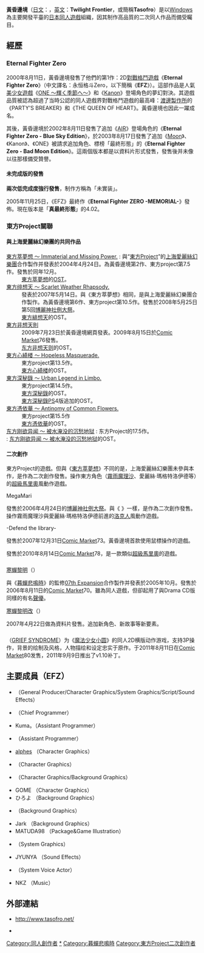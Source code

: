 {{noteTA
|1=zh-hans:寒蝉鸣泣之时; zh-hant:暮蟬悲鳴時;
|2=zh-hans:寒蝉; zh-hant:暮蟬;
}}
{{Unreferenced|time=2012-12-31T12:55:39+00:00 }}
{{Japanese|japanese=黄昏フロンティア|romaji=Tasogare Furontia}}
{{同人}}
'''黃昏邊境'''（[[日文|日文]]：{{lang|ja|'''黄昏フロンティア'''}}，[[英文|英文]]：'''Twilight Frontier'''，或簡稱'''Tasofro'''）是以[[Windows|Windows]]為主要開發平臺的[[日本|日本]][[同人遊戲|同人遊戲]]組織，因其制作高品質的二次同人作品而備受矚目。

== 經歷 ==
=== Eternal Fighter Zero ===
{{main|永恒格斗Zero}}
2000年8月11日，黃昏邊境發售了他們的第1作：2D[[對戰格鬥遊戲|對戰格鬥遊戲]]《'''Eternal Fighter Zero'''》（中文譯名：永恒格斗Zero，以下簡稱《'''EFZ'''》）。這部作品是人氣[[美少女遊戲|美少女遊戲]]《[[ONE～光辉的季节～|ONE 〜輝く季節へ〜]]》和《[[Kanon|Kanon]]》登場角色的夢幻對決。其遊戲品質被認為超過了当時公認的同人遊戲界對戰格鬥遊戲的最高峰：[[渡邊製作所|渡邊製作所]]的《PARTY'S BREAKER》和《THE QUEEN OF HEART》。黃昏邊境也因此一躍成名。

其後，黃昏邊境於2002年8月11日發售了追加《[[AIR_(遊戲)|AIR]]》登場角色的《'''Eternal Fighter Zero - Blue Sky Edition'''》，於2003年8月17日發售了追加《[[Moon|Moon]]》、《Kanon》、《ONE》被請求追加角色、標榜「最終形態」的《'''Eternal Fighter Zero - Bad Moon Edition'''》。這兩個版本都是以資料片形式發售，發售後并未像以往那樣備受贊譽。

==== 未完成版的發售 ====
'''兩次低完成度強行發售'''，制作方稱為「未實装」。

2005年11月25日，《EFZ》最終作《'''Eternal Fighter ZERO -MEMORIAL-'''》發佈。現在版本是「'''真最終形態'''」的4.02。

=== 東方Project關聯 ===
==== 與上海愛麗絲幻樂團的共同作品 ====
; [[東方萃夢想_～_Immaterial_and_Missing_Power.|東方萃夢想 ～ Immaterial and Missing Power.]] : 與“[[東方Project|東方Project]]”的[[上海愛麗絲幻樂團|上海愛麗絲幻樂團]]合作製作并發表於2004年4月24日。為黃昏邊境第2作、東方project第7.5作。發售於同年12月。
; {{lang|ja|[[上海愛麗絲幻樂團#与黄昏边境合作的格斗游戏OST|幻想曲抜萃]]}} 
: [[東方萃夢想_～_Immaterial_and_Missing_Power.|東方萃夢想]]的[[OST|OST]]。
; [[東方绯想天_～_Scarlet_Weather_Rhapsody.|東方绯想天 ～ Scarlet Weather Rhapsody.]] 
: 發表於2007年5月14日。與《東方萃夢想》相同，是與上海愛麗絲幻樂團合作製作。為黃昏邊境第6作、東方project第10.5作。發售於2008年5月25日第5回[[東方Project#博麗神社例大祭|博麗神社例大祭]]。
; {{lang|ja|[[上海愛麗絲幻樂團#与黄昏边境合作的格斗游戏OST|全人類ノ天楽録]]}} 
: [[東方绯想天_～_Scarlet_Weather_Rhapsody.|東方緋想天]]的OST。
; [[東方非想天則|東方非想天則]] 
: 2009年7月23日於黃昏邊境網頁發表。2009年8月15日於[[Comic_Market|Comic Market]]76發售。
; {{lang|ja|[[上海愛麗絲幻樂團#与黄昏边境合作的格斗游戏OST|核熱造神ヒソウテンソク]]}}
: [[东方非想天则|东方非想天则]]的OST。
; [[東方心綺楼_～_Hopeless_Masquerade.|東方心綺楼 ～ Hopeless Masquerade.]]
: 東方project第13.5作。
; {{lang|ja|[[上海愛麗絲幻樂團#与黄昏边境合作的格斗游戏OST|暗黒能楽集・心綺楼]]}}
: [[東方心綺楼|東方心綺楼]]的OST。
; [[東方深秘錄_～_Urban_Legend_in_Limbo.|東方深秘錄 ～ Urban Legend in Limbo.]]
: 東方project第14.5作。
; {{lang|ja|[[上海愛麗絲幻樂團#与黄昏边境合作的格斗游戏OST|深秘的楽曲集　宇佐見菫子と秘密の部室]]}}
: [[東方深秘錄|東方深秘錄]]的OST。
; {{lang|ja|[[上海愛麗絲幻樂團#与黄昏边境合作的格斗游戏OST|深秘的楽曲集·補　東方深秘録初回特典ＣＤ]]}}
: [[東方深秘錄|東方深秘錄]]PS4版追加的OST。
; [[東方憑依華_～_Antinomy_of_Common_Flowers.|東方憑依華 ～ Antinomy of Common Flowers.]]
: 東方project第15.5作
; {{lang|ja|[[上海愛麗絲幻樂團#与黄昏边境合作的格斗游戏OST|完全憑依ディスコグラフィ]]}}
: [[東方憑依華|東方憑依華]]的OST。
; [[东方刚欲异闻_～_被水淹没的沉愁地狱|东方刚欲异闻 ～ 被水淹没的沉愁地狱]] : 东方Project的17.5作。
; {{lang|ja|[[上海愛麗絲幻樂團#与黄昏边境合作的格斗游戏OST|強欲な獣のムジカ]]}} : [[东方刚欲异闻_～_被水淹没的沉愁地狱|东方刚欲异闻 ～ 被水淹没的沉愁地狱]]的OST。

==== 二次創作 ====
; {{lang|ja|スーパーマリサランド}}
東方Project的遊戲。但與《[[東方萃夢想|東方萃夢想]]》不同的是，上海愛麗絲幻樂團未參與本作，是作為二次創作發售。操作東方角色（[[霧雨魔理沙|霧雨魔理沙]]、愛麗絲·瑪格特洛伊德等）的[[超級馬里奧|超級馬里奧]]風動作遊戲。 

; MegaMari {{lang|ja|メガマリ -魔理沙の野望-}}
發售於2006年4月24日的[[東方Project#博麗神社例大祭|博麗神社例大祭]]。與《{{lang|ja|スーパーマリサランド}} 》一樣，是作為二次創作發售。操作霧雨魔理沙與愛麗絲·瑪格特洛伊德前進的[[洛克人|洛克人]]風動作遊戲。

; {{lang|ja|ぱちゅコン！}} -Defend the library-
發售於2007年12月31日[[Comic_Market|Comic Market]]73。黃昏邊境首款使用鼠標操作的遊戲。

; {{lang|ja|魔理沙と６つのキノコ}}
發售於2010年8月14日[[Comic_Market|Comic Market]]78，是一款類似[[超級馬里奧|超級馬里奧]]的遊戲。

=== {{lang|ja|ひぐらしデイブレイク}} ===
; [[寒蟬黎明|寒蟬黎明]]（{{lang|ja|ひぐらしデイブレイク}}）
與《[[暮蟬悲鳴時|暮蟬悲鳴時]]》的監修[[07th_Expansion|07th Expansion]]合作製作并發表於2005年10月。發售於2006年8月11日的[[Comic_Market|Comic Market]]70。雖為同人遊戲，但卻起用了與Drama CD版同樣的有名[[聲優|聲優]]。

; [[寒蟬黎明改|寒蟬黎明改]]（{{lang|ja|ひぐらしデイブレイク改}}）
2007年4月22日做為資料片發售。追加新角色、新故事等新要素。

=== {{lang|ja|グリーフシンドローム}} ===
{{lang|ja|グリーフシンドローム}}（[[GRIEF_SYNDROME|GRIEF SYNDROME]]）为《[[魔法少女小圆|魔法少女小圆]]》的同人2D横版动作游戏，支持3P操作，背景的绘制及风格，人物描绘和设定忠实于原作。于2011年8月11日在[[Comic_Market|Comic Market]]80发售，2011年9月9日推出了v1.10补丁。

== 主要成員（EFZ） ==
* {{lang|ja|海原いるか}} （General Producer/Character Graphics/System Graphics/Script/Sound Effects）
* {{lang|ja|ののたろう}} （Chief Programmer）
* Kuma。（Assistant Programmer）
* {{lang|ja|りんと}} （Assistant Programmer）
* [[alphes|alphes]] （Character Graphics）
* {{lang|ja|スペクター}} （Character Graphics）
* {{lang|ja|長谷川イワシ}} （Character Graphics/Background Graphics）
* GOME （Character Graphics）
* ひろよ （Background Graphics）
* {{lang|ja|秋山雲丹}} （Background Graphics）
* Jark （Background Graphics）
* MATUDA98 （Package&Game Illustration）
* {{lang|ja|捏音たむ}} （System Graphics）
* JYUNYA （Sound Effects）
* {{lang|ja|ぁゅぅ}} （System Voice Actor）
* NKZ （Music）

== 外部連結 ==
* {{ja}}http://www.tasofro.net/ {{Wayback|url=http://www.tasofro.net/ |date=20161220095642 }}
* {{Twitter|tasofro|tasofro}}

{{東方Project}}

{{DEFAULTSORT:Twilight Frontier}}
[[Category:同人創作者|Category:同人創作者]]
[[Category:東方Project|*]]
[[Category:暮蟬悲鳴時|Category:暮蟬悲鳴時]]
[[Category:東方Project二次創作者|Category:東方Project二次創作者]]